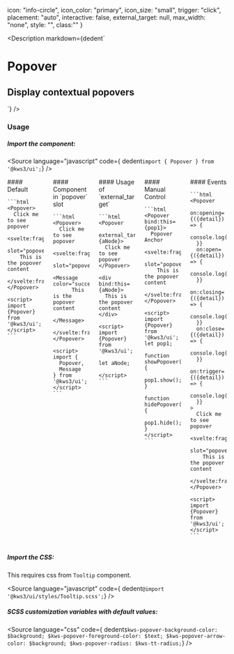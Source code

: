 
  icon: "info-circle",
  icon_color: "primary",
  icon_size: "small",
  trigger: "click",
  placement: "auto",
  interactive: false,
  external_target: null,
  max_width: "none",
  style: "",
  class:""
}

<Version />

<Meta of={$1PopoverStories} />

<Description
  markdown={dedent`
# Popover
## Display contextual popovers
`}
/>

<Canvas>
  <Story of={$1PopoverStories.Popover} />
</Canvas>

<Controls />

### Usage

##### Import the component:

<Source language="javascript" code={ dedent`import { Popover } from '@kws3/ui';`} />

<div class="columns is-multiline">
  <div class="column is-4">
    #### Default

    ```html
    <Popover>
      Click me to see popover
      <svelte:fragment 
        slot="popover">
        This is the popover content
      </svelte:fragment>
    </Popover>

    <script>
    import {Popover} from '@kws3/ui';
    </script>
    ```
  </div>

  <div class="column is-4">
    #### Component in `popover` slot

    ```html
    <Popover>
      Click me to see popover
      <svelte:fragment 
        slot="popover">
        <Message color="success">
          This is the popover content
        </Message>
      </svelte:fragment>
    </Popover>

    <script>
    import {
      Popover, 
      Message
    } from '@kws3/ui';
    </script>
    ```
  </div>

  <div class="column is-4">
    #### Usage of `external_target`

    ```html
    <Popover
      external_target={aNode}>
      Click me to see popover
    </Popover>

    <div bind:this={aNode}>
      This is the popover content
    </div>

    <script>
    import {Popover} from '@kws3/ui';

    let aNode;

    </script>
    ```
  </div>

  <div class="column is-4">
    #### Manual Control

    ```html
    <Popover bind:this={pop1}>
      Popover Anchor
      <svelte:fragment 
        slot="popover">
        This is the popover content
      </svelte:fragment>
    </Popover>

    <script>
    import {Popover} from '@kws3/ui';
    let pop1;

    function showPopover(e){
      pop1.show();
    }

    function hidePopover(e){
      pop1.hide();
    }
    </script>
    ```
  </div>

  <div class="column is-4">
    #### Events

    ```html
    <Popover 
      on:opening={({detail}) => {
        console.log(detail.instance)
      }}
      on:open={({detail}) => {
        console.log(detail.instance)
      }}
      on:closing={({detail}) => {
        console.log(detail.instance)
      }}
      on:close={({detail}) => {
        console.log(detail.instance)
      }}
      on:trigger={({detail}) => {
        console.log(detail.instance)
      }}
    >
      Click me to see popover
      <svelte:fragment 
        slot="popover">
        This is the popover content
      </svelte:fragment>
    </Popover>

    <script>
    import {Popover} from '@kws3/ui';
    </script>
    ```
  </div>
</div>

##### Import the CSS:

This requires css from `Tooltip` component.

<Source language="javascript" code={ dedent`@import '@kws3/ui/styles/Tooltip.scss';`} />

##### SCSS customization variables with default values:

<Source
  language="css"
  code={ dedent`
    $kws-popover-background-color: $background;
    $kws-popover-foreground-color: $text;
    $kws-popover-arrow-color: $background;
    $kws-popover-radius: $kws-tt-radius;
  `}
/>
